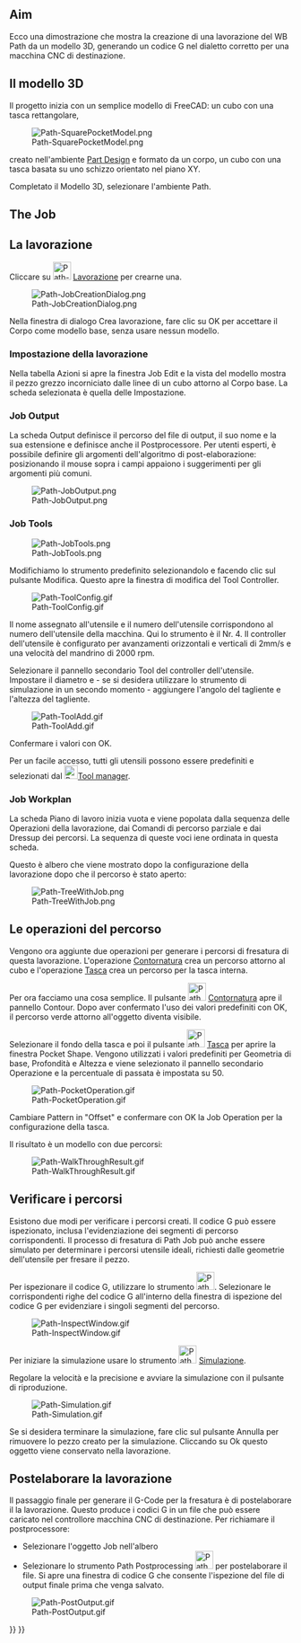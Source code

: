 <languages/>

<div class="mw-translate-fuzzy">
{{TutorialInfo/it
|Topic=Ambiente Path
|Level=Principiante
|Time=15 minuti
|Author=Chrisb
|FCVersion=0.19
|Files=
}}
</div>

== Aim ==

<div class="mw-translate-fuzzy">
Ecco una dimostrazione che mostra la creazione di una lavorazione del WB Path da un modello 3D, generando un codice G nel dialetto corretto per una macchina CNC di destinazione.
</div> 

<span id="The_3D_Model"></span>
== Il modello 3D ==

<div class="mw-translate-fuzzy">
Il progetto inizia con un semplice modello di FreeCAD: un cubo con una tasca rettangolare,
</div> 

<div class="mw-translate-fuzzy">
[[File:Path-SquarePocketModel.png]]
</div>

<div class="mw-translate-fuzzy">
creato nell'ambiente [[PartDesign Workbench/it|Part Design]] e formato da un corpo, un cubo con una tasca basata su uno schizzo orientato nel piano XY.
</div>

<div class="mw-translate-fuzzy">
Completato il Modello 3D, selezionare l'ambiente Path.
</div>

== The Job ==

<div class="mw-translate-fuzzy">
== La lavorazione ==
Cliccare su [[Image:Path-Job.png|32px]] [[Path_Job/it|Lavorazione]] per crearne una.
</div>

<div class="mw-translate-fuzzy">
[[File:Path-JobCreationDialog.png]]
</div>

<div class="mw-translate-fuzzy">
Nella finestra di dialogo Crea lavorazione, fare clic su OK per accettare il Corpo come modello base, senza usare nessun modello.
</div>   

<span id="Job_Setup"></span>
=== Impostazione della lavorazione ===

<div class="mw-translate-fuzzy">
Nella tabella Azioni si apre la finestra Job Edit e la vista del modello mostra il pezzo grezzo incorniciato dalle linee di un cubo attorno al Corpo base. La scheda selezionata è quella delle Impostazione.
</div> 

=== Job Output ===

<div class="mw-translate-fuzzy">
La scheda Output definisce il percorso del file di output, il suo nome e la sua estensione e definisce anche il Postprocessore. Per utenti esperti, è possibile definire gli argomenti dell'algoritmo di post-elaborazione: posizionando il mouse sopra i campi appaiono i suggerimenti per gli argomenti più comuni.
</div>

<div class="mw-translate-fuzzy">
[[File:Path-JobOutput.png]]
</div>

=== Job Tools ===

<div class="mw-translate-fuzzy">
[[File:Path-JobTools.png]]
</div>

<div class="mw-translate-fuzzy">
Modifichiamo lo strumento predefinito selezionandolo e facendo clic sul pulsante Modifica. Questo apre la finestra di modifica del Tool Controller.
</div>

<div class="mw-translate-fuzzy">
[[File:Path-ToolConfig.gif]]
</div>

<div class="mw-translate-fuzzy">
Il nome assegnato all'utensile e il numero dell'utensile corrispondono al numero dell'utensile della macchina. Qui lo strumento è il Nr. 4. Il controller dell'utensile è configurato per avanzamenti orizzontali e verticali di 2mm/s e una velocità del mandrino di 2000 rpm.
</div>

<div class="mw-translate-fuzzy">
Selezionare il pannello secondario Tool del controller dell'utensile. Impostare il diametro e - se si desidera utilizzare lo strumento di simulazione in un secondo momento - aggiungere l'angolo del tagliente e l'altezza del tagliente.
</div>

<div class="mw-translate-fuzzy">
[[File:Path-ToolAdd.gif]]
</div>

<div class="mw-translate-fuzzy">
Confermare i valori con OK.
</div>

<div class="mw-translate-fuzzy">
Per un facile accesso, tutti gli utensili possono essere predefiniti e selezionati dal [[Image:Path_ToolLibraryEdit.svg|24px|link=Path_ToolLibraryEdit]][[Path_ToolLibraryEdit|Tool manager]].
</div>

=== Job Workplan ===

<div class="mw-translate-fuzzy">
La scheda Piano di lavoro inizia vuota e viene popolata dalla sequenza delle Operazioni della lavorazione, dai Comandi di percorso parziale e dai Dressup dei percorsi. La sequenza di queste voci iene ordinata in questa scheda.
</div>

<div class="mw-translate-fuzzy">
Questo è albero che viene mostrato dopo la configurazione della lavorazione dopo che il percorso è stato aperto:
</div>

<div class="mw-translate-fuzzy">
[[File:Path-TreeWithJob.png]]
</div>

<span id="The_Path_Operations"></span>
<div class="mw-translate-fuzzy">
== Le operazioni del percorso ==
</div>

<div class="mw-translate-fuzzy">
Vengono ora aggiunte due operazioni per generare i percorsi di fresatura di questa lavorazione. L'operazione [[Path_Profile/it|Contornatura]] crea un percorso attorno al cubo e l'operazione [[Path Pocket Shape/it|Tasca]] crea un percorso per la tasca interna.
</div>

<div class="mw-translate-fuzzy">
Per ora facciamo una cosa semplice. Il pulsante [[Image:Path_Profile.svg|32px]] [[Path_Profile/it|Contornatura]] apre il pannello Contour. Dopo aver confermato l'uso dei valori predefiniti con OK, il percorso verde attorno all'oggetto diventa visibile.
</div>

<div class="mw-translate-fuzzy">
Selezionare il fondo della tasca e poi il pulsante [[Image:Path_Pocket.png|32px]] [[Path_Pocket Shape/it|Tasca]] per aprire la finestra Pocket Shape. Vengono utilizzati i valori predefiniti per Geometria di base, Profondità e Altezza e viene selezionato il pannello secondario Operazione e la percentuale di passata è impostata su 50.
</div>

<div class="mw-translate-fuzzy">
[[File:Path-PocketOperation.gif]]
</div>

<div class="mw-translate-fuzzy">
Cambiare Pattern  in "Offset" e confermare con OK la Job Operation per la configurazione della tasca.
</div>

Il risultato è un modello con due percorsi:

<div class="mw-translate-fuzzy">
[[File:Path-WalkThroughResult.gif]]
</div>

<span id="Verifying_Paths"></span>
== Verificare i percorsi ==

<div class="mw-translate-fuzzy">
Esistono due modi per verificare i percorsi creati. Il codice G può essere ispezionato, inclusa l'evidenziazione dei segmenti di percorso corrispondenti. Il processo di fresatura di Path Job può anche essere simulato per determinare i percorsi utensile ideali, richiesti dalle geometrie dell'utensile per fresare il pezzo.
</div>

<div class="mw-translate-fuzzy">
Per ispezionare il codice G, utilizzare lo strumento [[Image:Path_Inspect.png|32px]]. Selezionare le corrispondenti righe del codice G all'interno della finestra di ispezione del codice G per evidenziare i singoli segmenti del percorso.
 
[[File:Path-InspectWindow.gif]]
</div>

<div class="mw-translate-fuzzy">
Per iniziare la simulazione usare lo strumento [[Image:Path_Simulator.png|32px]] [[Path Simulator/it|Simulazione]].
</div>

<div class="mw-translate-fuzzy">
Regolare la velocità e la precisione e avviare la simulazione con il pulsante di riproduzione.
</div> 

<div class="mw-translate-fuzzy">
[[File:Path-Simulation.gif]]
</div>

<div class="mw-translate-fuzzy">
Se si desidera terminare la simulazione, fare clic sul pulsante Annulla per rimuovere lo pezzo creato per la simulazione. Cliccando su Ok questo oggetto viene conservato nella lavorazione.
</div>

<span id="Postprocess_the_Job"></span>
== Postelaborare la lavorazione ==

Il passaggio finale per generare il G-Code per la fresatura è di postelaborare il la lavorazione. Questo produce i codici G in un file che può essere caricato nel controllore macchina CNC di destinazione. Per richiamare il postprocessore:

<div class="mw-translate-fuzzy">
* Selezionare l'oggetto Job nell'albero
* Selezionare lo strumento Path Postprocessing [[Image:Path_PostProcess.png|32px]] per postelaborare il file. Si apre una finestra di codice G che consente l'ispezione del file di output finale prima che venga salvato.
</div>

<div class="mw-translate-fuzzy">
[[File:Path-PostOutput.gif]]
</div>


{{CAM_Tools_navi{{#translation:}}}}
{{Userdocnavi{{#translation:}}}}